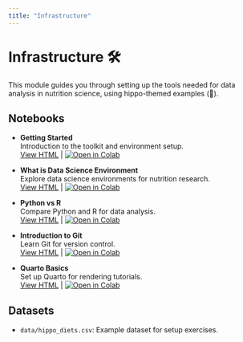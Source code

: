 ```yaml
---
title: "Infrastructure"
---
```


# Infrastructure 🛠️

This module guides you through setting up the tools needed for data analysis in nutrition science, using hippo-themed examples (🦛).

## Notebooks

- **Getting Started**  
  Introduction to the toolkit and environment setup.  
  [View HTML](0_getting_started.html) | [![Open in Colab](https://colab.research.google.com/assets/colab-badge.svg)](https://colab.research.google.com/github/ggkuhnle/data-analysis-toolkit-FNS/blob/groks-revisions/notebooks/01_infrastructure/0_getting_started.ipynb)

- **What is Data Science Environment**  
  Explore data science environments for nutrition research.  
  [View HTML](1.1_what_is_data_science_env.html) | [![Open in Colab](https://colab.research.google.com/assets/colab-badge.svg)](https://colab.research.google.com/github/ggkuhnle/data-analysis-toolkit-FNS/blob/groks-revisions/notebooks/01_infrastructure/1.1_what_is_data_science_env.ipynb)

- **Python vs R**  
  Compare Python and R for data analysis.  
  [View HTML](1.2_python_vs_r.html) | [![Open in Colab](https://colab.research.google.com/assets/colab-badge.svg)](https://colab.research.google.com/github/ggkuhnle/data-analysis-toolkit-FNS/blob/groks-revisions/notebooks/01_infrastructure/1.2_python_vs_r.ipynb)

- **Introduction to Git**  
  Learn Git for version control.  
  [View HTML](1.3_intro_to_git.html) | [![Open in Colab](https://colab.research.google.com/assets/colab-badge.svg)](https://colab.research.google.com/github/ggkuhnle/data-analysis-toolkit-FNS/blob/groks-revisions/notebooks/01_infrastructure/1.3_intro_to_git.ipynb)

- **Quarto Basics**  
  Set up Quarto for rendering tutorials.  
  [View HTML](1.4_quarto_basics.html) | [![Open in Colab](https://colab.research.google.com/assets/colab-badge.svg)](https://colab.research.google.com/github/ggkuhnle/data-analysis-toolkit-FNS/blob/groks-revisions/notebooks/01_infrastructure/1.4_quarto_basics.ipynb)

## Datasets

- `data/hippo_diets.csv`: Example dataset for setup exercises.